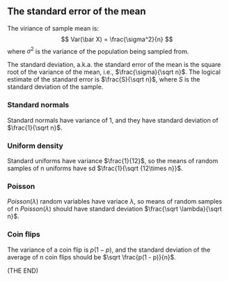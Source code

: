 ## The standard error of the mean

The viriance of sample mean is:
$$
Var(\bar X) = \frac{\sigma^2}{n}
$$
where $\sigma^2$ is the variance of the population being sampled from.

The standard deviation, a.k.a. the standard error of the mean is the square root of the variance of the mean, i.e., $\frac{\sigma}{\sqrt n}$. The logical estimate of the standard error is $\frac{S}{\sqrt n}$, where $S$ is the standard deviation of the sample.

### Standard normals

Standard normals have variance of 1, and they have standard deviation of $\frac{1}{\sqrt n}$.

### Uniform density

Standard uniforms have variance $\frac{1}{12}$, so the means of random samples of n uniforms have sd $\frac{1}{\sqrt {12\times n}}$.

### Poisson

$Poisson(\lambda)$ random variables  have variace $\lambda$, so means of random samples of n $Poisson(\lambda)$ should have standard deviation $\frac{\sqrt \lambda}{\sqrt n}$.

### Coin flips

The variance of a coin flip is $p(1 - p)$, and the standard deviation of the average of n coin flips should be $\sqrt \frac{p(1 - p)}{n}$.

(THE END)
